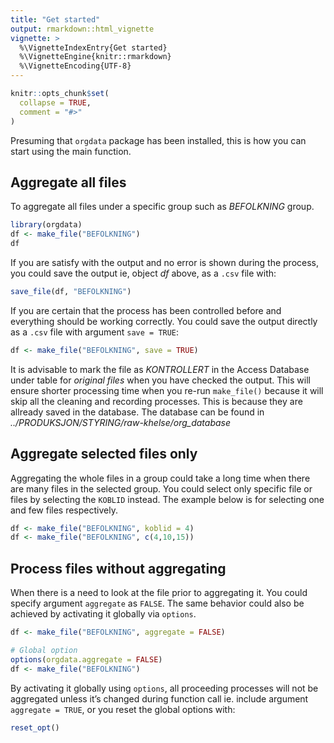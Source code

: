 ```yaml
---
title: "Get started"
output: rmarkdown::html_vignette
vignette: >
  %\VignetteIndexEntry{Get started}
  %\VignetteEngine{knitr::rmarkdown}
  %\VignetteEncoding{UTF-8}
---
```


```r
knitr::opts_chunk$set(
  collapse = TRUE,
  comment = "#>"
)
```

Presuming that `orgdata` package has been installed, this is how you can start
using the main function.

## Aggregate all files

To aggregate all files under a specific group such as *BEFOLKNING* group. 

```r
library(orgdata)
df <- make_file("BEFOLKNING")
df
```

If you are satisfy with the output and no error is shown during the process, you
could save the output ie, object *df* above,  as a `.csv` file with:

```r
save_file(df, "BEFOLKNING")
```

If you are certain that the process has been controlled before and everything
should be working correctly. You could save the output directly as a `.csv` file
with argument `save = TRUE`:

```r
df <- make_file("BEFOLKNING", save = TRUE)
```

It is advisable to mark the file as *KONTROLLERT* in the Access Database under
table for *original files* when you have checked the output. This will ensure
shorter processing time when you re-run `make_file()` because it will skip all
the cleaning and recording processes. This is because they are allready saved in
the database. The database can be found in
*../PRODUKSJON/STYRING/raw-khelse/org_database*

## Aggregate selected files only

Aggregating the whole files in a group could take a long time when there are
many files in the selected group. You could select only specific file or files
by selecting the `KOBLID` instead. The example below is for selecting one and
few files respectively.

```r
df <- make_file("BEFOLKNING", koblid = 4)
df <- make_file("BEFOLKNING", c(4,10,15))
```

## Process files without aggregating

When there is a need to look at the file prior to aggregating it. You could
specify argument `aggregate` as `FALSE`. The same behavior could also be
achieved by activating it globally via `options`.

```r
df <- make_file("BEFOLKNING", aggregate = FALSE)

# Global option
options(orgdata.aggregate = FALSE)
df <- make_file("BEFOLKNING")
```

By activating it globally using `options`, all proceeding processes will not be
aggregated unless it's changed during function call ie. include argument
`aggregate = TRUE`, or you reset the global options with:

```r
reset_opt()
```

